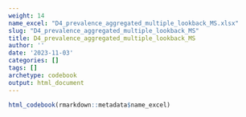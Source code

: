 ```yaml
---
weight: 14
name_excel: "D4_prevalence_aggregated_multiple_lookback_MS.xlsx"
slug: "D4_prevalence_aggregated_multiple_lookback_MS"
title: D4_prevalence_aggregated_multiple_lookback_MS
author: ''
date: '2023-11-03'
categories: []
tags: []
archetype: codebook
output: html_document
---
```


```r
html_codebook(rmarkdown::metadata$name_excel)
```
